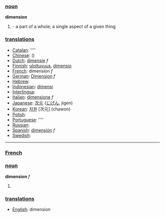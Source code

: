 === [[noun]] ===

'''dimension''' 

# - a part of a whole; a single aspect of a given thing

=== [[translation]]s ===

*[[Catalan]]: [[]] ''''
*[[Chinese]]: [[]] ()
*[[Dutch]]: [[dimensie]] ''f''
*[[Finnish]]: [[ulottuvuus]], [[dimensio]]
*[[French]]: dimension ''f''
*[[German]]: [[Dimension]] ''f''
*[[Hebrew]]: [[]]
*[[Indonesian]]: [[dimensi]]
*[[Interlingua]]: [[]]
*[[Italian]]: [[dimensione]] ''f''
*[[Japanese]]: [[次元]] ([[じげん]], jigen)
*[[Korean]]: [[차원]] [次元] (chawon)
*[[Polish]]: [[]]
*[[Portuguese]]: [[]] ''''
*[[Russian]]: [[]]
*[[Spanish]]: [[dimensión]] ''f''
*[[Swedish]]: [[]]

----

===[[French]]===

=== [[noun]] ===

'''dimension''' ''f''

#

=== [[translation]]s ===

*[[English]]: dimension